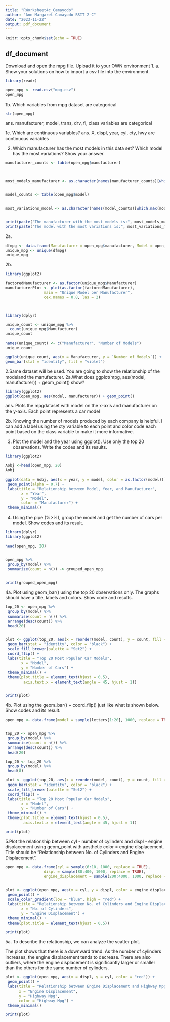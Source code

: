 ```yaml
---
title: "RWorksheet4c_Camayodo"
author: "Ann Margaret Camayodo BSIT 2-C"
date: "2023-11-22"
output: pdf_document
---
```


```r
knitr::opts_chunk$set(echo = TRUE)
```
df_document
---

Download and open the mpg file. Upload it to your OWN environment
1. a. Show your solutions on how to import a csv file into the environment.
```r
library(readr)

open_mpg <- read.csv("mpg.csv")
open_mpg
```

1b. Which variables from mpg dataset are categorical
```r
str(open_mpg)
```
ans. manufacturer, model, trans, drv, fl, class variables are categorical

1c. Which are continuous variables?
ans. X, displ, year, cyl, cty, hwy are continuous variables

2. Which manufacturer has the most models in this data set? Which model has the most variations? Show your answer.
```r

manufacturer_counts <- table(open_mpg$manufacturer)



most_models_manufacturer <- as.character(names(manufacturer_counts)[which.max(manufacturer_counts)])


model_counts <- table(open_mpg$model)


most_variations_model <- as.character(names(model_counts)[which.max(model_counts)])


print(paste("The manufacturer with the most models is:", most_models_manufacturer))
print(paste("The model with the most variations is:", most_variations_model))
```


2a.
```r
dfmpg <- data.frame(Manufacturer = open_mpg$manufacturer, Model = open_mpg$model)
unique_mpg <- unique(dfmpg)
unique_mpg

```

2b.
```r

library(ggplot2)

factoredManufacturer <- as.factor(unique_mpg$Manufacturer)
manufacturerPlot <- plot(as.factor(factoredManufacturer),
                 main = "Unique Model per Manufacturer",
                 cex.names = 0.8, las = 2)



library(dplyr)

unique_count <- unique_mpg %>%
  count(unique_mpg$Manufacturer)
unique_count

names(unique_count) <- c("Manufacturer", "Number of Models")
unique_count

ggplot(unique_count, aes(x = Manufacturer, y = `Number of Models`)) +
geom_bar(stat = "identity", fill = "violet")
```


2.Same dataset will be used. You are going to show the relationship of the modeland the manufacturer.
2a.What does ggplot(mpg, aes(model, manufacturer)) + geom_point() show?
```r
library(ggplot2)
ggplot(open_mpg, aes(model, manufacturer)) + geom_point()
```
ans. Plots the mpgdataset with model on the x-axis and manufacturer on the y-axis. Each point represents a car model

2b.
Knowing the number of models produced by each company is helpful.
I can add a label using the cty variable to each point and color code each point based on the class variable to make it more informative.


3. Plot the model and the year using ggplot(). Use only the top 20 observations. Write the codes and its results.
```r
library(ggplot2)

Aobj <-head(open_mpg, 20)
Aobj

ggplot(data = Aobj, aes(x = year, y = model, color = as.factor(model))) +
 geom_point(alpha = 0.7) +
 labs(title = "Relationship between Model, Year, and Manufacturer",
       x = "Year",
       y = "Model",
       color = "Manufacturer") +
 theme_minimal()

```

4. Using the pipe (%>%), group the model and get the number of cars per model. Show codes and its result.
```r
library(dplyr)
library(ggplot2)

head(open_mpg, 20)


open_mpg %>%
 group_by(model) %>%
 summarize(count = n()) -> grouped_open_mpg


print(grouped_open_mpg)

```


4a. Plot using geom_bar() using the top 20 observations only. The graphs should have a title, labels and colors. Show code and results.
```r

top_20 <- open_mpg %>%
 group_by(model) %>%
 summarise(count = n()) %>%
 arrange(desc(count)) %>%
 head(20)


plot <- ggplot(top_20, aes(x = reorder(model, count), y = count, fill = model)) +
 geom_bar(stat = "identity", color = "black") +
 scale_fill_brewer(palette = "Set2") +
 coord_flip() +
 labs(title = "Top 20 Most Popular Car Models",
       x = "Model",
       y = "Number of Cars") +
 theme_minimal() +
 theme(plot.title = element_text(hjust = 0.5),
        axis.text.x = element_text(angle = 45, hjust = 1))


print(plot)

```


4b. Plot using the geom_bar() + coord_flip() just like what is shown below. Show codes and its result.
```r
open_mpg <- data.frame(model = sample(letters[1:20], 1000, replace = TRUE))


top_20 <- open_mpg %>%
 group_by(model) %>%
 summarise(count = n()) %>%
 arrange(desc(count)) %>%
 head(20)

top_20 <- top_20 %>%
 group_by(model) %>%
 head(8)

plot <- ggplot(top_20, aes(x = reorder(model, count), y = count, fill = model)) +
 geom_bar(stat = "identity", color = "black") +
 scale_fill_brewer(palette = "Set2") +
 coord_flip() +
 labs(title = "Top 20 Most Popular Car Models",
       x = "Model",
       y = "Number of Cars") +
 theme_minimal() +
 theme(plot.title = element_text(hjust = 0.5),
        axis.text.x = element_text(angle = 45, hjust = 1))

print(plot)

```

5.Plot the relationship between cyl - number of cylinders and displ - engine displacement using geom_point with aesthetic color = engine displacement. Title should be “Relationship between No. of Cylinders and Engine Displacement”.
```r
open_mpg <- data.frame(cyl = sample(6:10, 1000, replace = TRUE),
                 displ = sample(80:400, 1000, replace = TRUE),
                 engine_displacement = sample(200:4000, 1000, replace = TRUE))


plot <- ggplot(open_mpg, aes(x = cyl, y = displ, color = engine_displacement)) +
 geom_point() +
 scale_color_gradient(low = "blue", high = "red") +
 labs(title = "Relationship between No. of Cylinders and Engine Displacement",
       x = "No. of Cylinders",
       y = "Engine Displacement") +
 theme_minimal() +
 theme(plot.title = element_text(hjust = 0.5))

print(plot)
```
5a.
To describe the relationship, we can analyze the scatter plot.

The plot shows that there is a downward trend. As the number of cylinders increases, the engine displacement tends to decrease.
There are also outliers, where the engine displacement is significantly larger or smaller than the others for the same number of cylinders.

```r
plot <- ggplot(open_mpg, aes(x = displ, y = cyl, color = "red")) +
 geom_point() +
 labs(title = "Relationship between Engine Displacement and Highway Mpg",
      x = "Engine Displacement",
      y = "Highway Mpg",
      color = "Highway Mpg") +
 theme_minimal()

print(plot)
```



